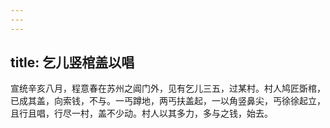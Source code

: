 ```yaml
---
---
---
```

title: 乞儿竖棺盖以唱
---



宣统辛亥八月，程意春在苏州之阊门外，见有乞儿三五，过某村。村人鸠匠斲棺，已成其盖，向索钱，不与。一丐蹲地，两丐扶盖起，一以角竖鼻尖，丐徐徐起立，且行且唱，行尽一村，盖不少动。村人以其多力，多与之钱，始去。